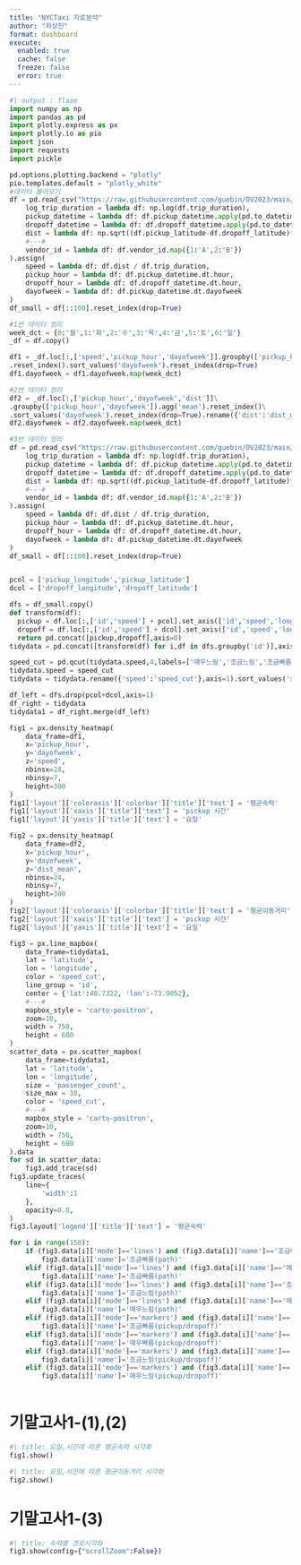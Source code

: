 ```yaml
---
title: "NYCTaxi 자료분석"
author: "차상진"
format: dashboard
execute: 
  enabled: true
  cache: false
  freeze: false
  error: true
---
```


```python
#| output : flase
import numpy as np
import pandas as pd
import plotly.express as px
import plotly.io as pio
import json
import requests
import pickle

pd.options.plotting.backend = "plotly"
pio.templates.default = "plotly_white"
#데이터 불러오기
df = pd.read_csv("https://raw.githubusercontent.com/guebin/DV2023/main/posts/NYCTaxi.csv").assign(
    log_trip_duration = lambda df: np.log(df.trip_duration),
    pickup_datetime = lambda df: df.pickup_datetime.apply(pd.to_datetime),
    dropoff_datetime = lambda df: df.dropoff_datetime.apply(pd.to_datetime),
    dist = lambda df: np.sqrt((df.pickup_latitude-df.dropoff_latitude)**2 + (df.pickup_longitude-df.dropoff_longitude)**2),
    #---#
    vendor_id = lambda df: df.vendor_id.map({1:'A',2:'B'})
).assign(
    speed = lambda df: df.dist / df.trip_duration,
    pickup_hour = lambda df: df.pickup_datetime.dt.hour,
    dropoff_hour = lambda df: df.dropoff_datetime.dt.hour,
    dayofweek = lambda df: df.pickup_datetime.dt.dayofweek
)
df_small = df[::100].reset_index(drop=True)

#1번 데이터 정리
week_dct = {0:'월',1:'화',2:'수',3:'목',4:'금',5:'토',6:'일'}
_df = df.copy()

df1 = _df.loc[:,['speed','pickup_hour','dayofweek']].groupby(['pickup_hour','dayofweek']).agg('mean')\
.reset_index().sort_values('dayofweek').reset_index(drop=True)
df1.dayofweek = df1.dayofweek.map(week_dct)

#2번 데이터 정리
df2 = _df.loc[:,['pickup_hour','dayofweek','dist']]\
.groupby(['pickup_hour','dayofweek']).agg('mean').reset_index()\
.sort_values('dayofweek').reset_index(drop=True).rename({'dist':'dist_mean'},axis=1)
df2.dayofweek = df2.dayofweek.map(week_dct)

#3번 데이터 정리
df = pd.read_csv("https://raw.githubusercontent.com/guebin/DV2023/main/posts/NYCTaxi.csv").assign(
    log_trip_duration = lambda df: np.log(df.trip_duration),
    pickup_datetime = lambda df: df.pickup_datetime.apply(pd.to_datetime),
    dropoff_datetime = lambda df: df.dropoff_datetime.apply(pd.to_datetime),
    dist = lambda df: np.sqrt((df.pickup_latitude-df.dropoff_latitude)**2 + (df.pickup_longitude-df.dropoff_longitude)**2),
    #---#
    vendor_id = lambda df: df.vendor_id.map({1:'A',2:'B'})
).assign(
    speed = lambda df: df.dist / df.trip_duration,
    pickup_hour = lambda df: df.pickup_datetime.dt.hour,
    dropoff_hour = lambda df: df.dropoff_datetime.dt.hour,
    dayofweek = lambda df: df.pickup_datetime.dt.dayofweek
)
df_small = df[::100].reset_index(drop=True)


pcol = ['pickup_longitude','pickup_latitude']
dcol = ['dropoff_longitude','dropoff_latitude']

dfs = df_small.copy()
def transform(df):
  pickup = df.loc[:,['id','speed'] + pcol].set_axis(['id','speed','longitude','latitude'],axis=1).assign(type='pickup')
  dropoff = df.loc[:,['id','speed'] + dcol].set_axis(['id','speed','longitude','latitude'],axis=1).assign(type='dropoff')
  return pd.concat([pickup,dropoff],axis=0)
tidydata = pd.concat([transform(df) for i,df in dfs.groupby('id')],axis=0).reset_index(drop=True)

speed_cut = pd.qcut(tidydata.speed,4,labels=['매우느림','조금느림','조금빠름','매우빠름'])
tidydata.speed = speed_cut
tidydata = tidydata.rename({'speed':'speed_cut'},axis=1).sort_values('speed_cut').reset_index(drop=True)

df_left = dfs.drop(pcol+dcol,axis=1)
df_right = tidydata
tidydata1 = df_right.merge(df_left)

fig1 = px.density_heatmap(
    data_frame=df1,
    x='pickup_hour',
    y='dayofweek',
    z='speed',
    nbinsx=24,
    nbinsy=7,
    height=300
)
fig1['layout']['coloraxis']['colorbar']['title']['text'] = '평균속력'
fig1['layout']['xaxis']['title']['text'] = 'pickup 시간'
fig1['layout']['yaxis']['title']['text'] = '요일'

fig2 = px.density_heatmap(
    data_frame=df2,
    x='pickup_hour',
    y='dayofweek',
    z='dist_mean',
    nbinsx=24,
    nbinsy=7,
    height=300
)
fig2['layout']['coloraxis']['colorbar']['title']['text'] = '평균이동거리'
fig2['layout']['xaxis']['title']['text'] = 'pickup 시간'
fig2['layout']['yaxis']['title']['text'] = '요일'

fig3 = px.line_mapbox(
    data_frame=tidydata1,
    lat = 'latitude',
    lon = 'longitude',
    color = 'speed_cut',
    line_group = 'id',
    center = {'lat':40.7322, 'lon':-73.9052},
    #---#
    mapbox_style = 'carto-positron',
    zoom=10,
    width = 750,
    height = 600
)
scatter_data = px.scatter_mapbox(
    data_frame=tidydata1,
    lat = 'latitude',
    lon = 'longitude',
    size = 'passenger_count',
    size_max = 10,
    color = 'speed_cut',
    #---#
    mapbox_style = 'carto-positron',
    zoom=10,
    width = 750,
    height = 600
).data
for sd in scatter_data:
    fig3.add_trace(sd)
fig3.update_traces(
    line={
        'width':1
    },
    opacity=0.8,
)
fig3.layout['legend']['title']['text'] = '평균속력'

for i in range(150):
    if (fig3.data[i]['mode']=='lines') and (fig3.data[i]['name']=='조금빠름'):
        fig3.data[i]['name']='조금빠름(path)'
    elif (fig3.data[i]['mode']=='lines') and (fig3.data[i]['name']=='매우빠름'):
        fig3.data[i]['name']='조금빠름(path)'
    elif (fig3.data[i]['mode']=='lines') and (fig3.data[i]['name']=='조금느림'):
        fig3.data[i]['name']='조금느림(path)'
    elif (fig3.data[i]['mode']=='lines') and (fig3.data[i]['name']=='매우느림'):
        fig3.data[i]['name']='매우느림(path)'
    elif (fig3.data[i]['mode']=='markers') and (fig3.data[i]['name']=='조금빠름'):
        fig3.data[i]['name']='조금빠름(pickup/dropoff)'
    elif (fig3.data[i]['mode']=='markers') and (fig3.data[i]['name']=='매우빠름'):
        fig3.data[i]['name']='매우빠름(pickup/dropoff)'
    elif (fig3.data[i]['mode']=='markers') and (fig3.data[i]['name']=='조금느림'):
        fig3.data[i]['name']='조금느림(pickup/dropoff)'
    elif (fig3.data[i]['mode']=='markers') and (fig3.data[i]['name']=='매우느림'):
        fig3.data[i]['name']='매우느림(pickup/dropoff)'



```

# 기말고사1-(1),(2)

```python
#| title: 요일,시간에 따른 평균속력 시각화
fig1.show()
```

```python
#| title: 요일,시간에 따른 평균이동거리 시각화
fig2.show()
```

# 기말고사1-(3)

```python
#| title: 속력별 경로시각화
fig3.show(config={"scrollZoom":False})
```